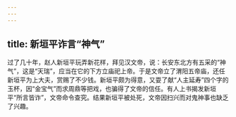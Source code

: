 ```yaml
---
---
---
```

title: 新垣平诈言“神气”
---



过了几十年，赵人新垣平玩弄新花样，拜见汉文帝，说：长安东北方有五采的“神气”，这是“天瑞”，应当在它的下方立庙祀上帝。于是文帝立了渭阳五帝庙，还任新垣平为上大夫，赏赐了不少钱。新垣平颇为得意，又耍了献“人主延寿”四个字的玉杯，因“金宝气”而求周鼎等把戏，也骗得了文帝的信任。有人上书揭发新垣平“所言皆诈”，文帝命令查究。结果新垣平被处死，文帝因扫兴而对鬼神事也缺乏了兴趣。